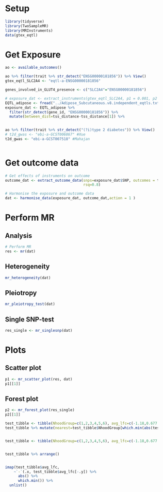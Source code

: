# Setup
```r
library(tidyverse)
library(TwoSampleMR)
library(MRInstruments)
data(gtex_eqtl)
```
# Get Exposure
```r
ao <- available_outcomes()

ao %>% filter(trait %>% str_detect("ENSG00000181856")) %>% View()
gtex_eqtl_SLC2A4 <- "eqtl-a-ENSG00000181856"

genes_involved_in_GLUT4_presence <- c("SLC2A4"="ENSG00000181856")

# exposure_dat <- extract_instruments(gtex_eqtl_SLC2A4, p1 = 0.001, p2 = 0.001)
EQTL_adipose <- fread("../Adipose_Subcutaneous.v8.independent_eqtls.txt.gz")
exposure_dat <- EQTL_adipose %>% 
  filter(str_detect(gene_id, "ENSG00000181856")) %>% 
  mutate(between_dist=tss_distance-tss_distance[1]) %>% 
  

ao %>% filter(trait %>% str_detect("(?i)type 2 diabetes")) %>% View()
# t2d_gwas <- "ebi-a-GCST006867" #Xue
t2d_gwas <- "ebi-a-GCST007518" #Mahajan



```

# Get outcome data
```r

# Get effects of instruments on outcome
outcome_dat <- extract_outcome_data(snps=exposure_dat$SNP, outcomes = t2d_gwas, 
                                    rsq=0.8)

# Harmonise the exposure and outcome data
dat <- harmonise_data(exposure_dat, outcome_dat,action = 1 )
```

# Perform MR
## Analysis
```r
# Perform MR
res <- mr(dat)
```

## Heterogeneity
```r
mr_heterogeneity(dat)
```

## Pleiotropy
```r
mr_pleiotropy_test(dat)
```

## Single SNP-test
```r
res_single <- mr_singlesnp(dat)
```

# Plots
## Scatter plot
```r
p1 <- mr_scatter_plot(res, dat)
p1[[1]]
```

## Forest plot
```r
p2 <- mr_forest_plot(res_single)
p2[[1]]
```
```r
test_tibble <- tibble(NhoodGroup=c(1,2,3,4,5,6), avg_lfc=c(-1.18,0.677, -0.212, 2.10, -2.67, 4.05))
test_tibble %>% mutate(nearest=test_tibble$NhoodGroup[which.min(abs(test_tibble$avg_lfc-avg_lfc[row_number()]))])


test_tibble <- tibble(NhoodGroup=c(1,2,3,4,5,6), avg_lfc=c(-1.18,0.677, -0.212, 2.10, -2.67, 4.05))


test_tibble %>% arrange()


imap(test_tibble$avg_lfc, 
    ~`-`(.x, test_tibble$avg_lfc[-.y]) %>% 
      abs() %>% 
      which.min()) %>% 
  unlist()


```

